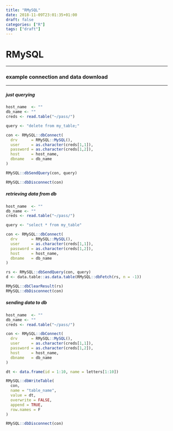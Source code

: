```yaml
---
title: "RMySQL"
date: 2018-11-09T23:01:35+01:00
draft: false
categories: ["R"]
tags: ["draft"]
---
```

# RMySQL

***

### example connection and data download

***

##### just querying
```r
host_name  <- ""
db_name <- ""
creds <- read.table("~/pass/")

query <- "delete from my_table;"

con <- RMySQL::dbConnect(
  drv      = RMySQL::MySQL(), 
  user     = as.character(creds[1,1]), 
  password = as.character(creds[1,2]), 
  host     = host_name, 
  dbname   = db_name
)

RMySQL::dbSendQuery(con, query)

RMySQL::dbDisconnect(con)
```

##### retrieving data from db
```r
host_name  <- ""
db_name <- ""
creds <- read.table("~/pass/")

query <- "select * from my_table"

con <- RMySQL::dbConnect(
  drv      = RMySQL::MySQL(), 
  user     = as.character(creds[1,1]), 
  password = as.character(creds[1,2]), 
  host     = host_name, 
  dbname   = db_name
)

rs <- RMySQL::dbSendQuery(con, query)
d <- data.table::as.data.table(RMySQL::dbFetch(rs, n = -1))

RMySQL::dbClearResult(rs)
RMySQL::dbDisconnect(con)
```

##### sending data to db
```r
host_name  <- ""
db_name <- ""
creds <- read.table("~/pass/")

con <- RMySQL::dbConnect(
  drv      = RMySQL::MySQL(), 
  user     = as.character(creds[1,1]), 
  password = as.character(creds[1,2]), 
  host     = host_name, 
  dbname   = db_name
)

dt <- data.frame(id = 1:10, name = letters[1:10])

RMySQL::dbWriteTable(
  con, 
  name = "table_name", 
  value = dt, 
  overwrite = FALSE,
  append = TRUE,
  row.names = F
)

RMySQL::dbDisconnect(con)
```

